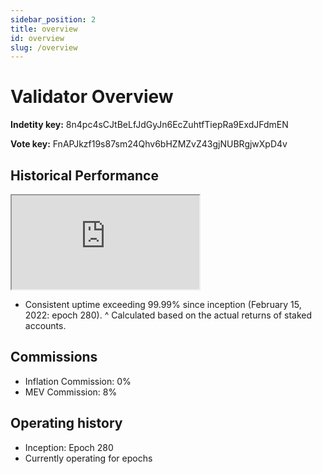 ```yaml
---
sidebar_position: 2
title: overview
id: overview
slug: /overview
---
```


# Validator Overview

**Indetity key:** 8n4pc4sCJtBeLfJdGyJn6EcZuhtfTiepRa9ExdJFdmEN

**Vote key:** FnAPJkzf19s87sm24Qhv6bHZMZvZ43gjNUBRgjwXpD4v

## Historical Performance

<iframe
  src="https://visualize.graphy.app/view/e2444274-c076-4a7e-bd2c-789435f08c6a"
  loading="lazy"
  allowfullscreen="true"
  style={{
    width: '100%',
    height: '400px',
    border: 'none',
    borderRadius: '14px' /* Note camelCase */
  }}>
</iframe>

* Consistent uptime exceeding 99.99% since inception (February 15, 2022: epoch 280).
^ Calculated based on the actual returns of staked accounts.

## Commissions
* Inflation Commission: 0%
* MEV Commission: 8%

## Operating history
* Inception: Epoch 280
* Currently operating for <EpochCounter /> epochs

